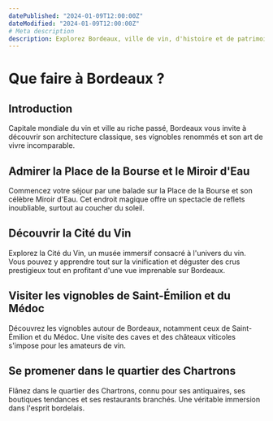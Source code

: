```yaml
---
datePublished: "2024-01-09T12:00:00Z"
dateModified: "2024-01-09T12:00:00Z"
# Meta description
description: Explorez Bordeaux, ville de vin, d'histoire et de patrimoine au bord de la Garonne.
---
```


# Que faire à Bordeaux ?

## Introduction

Capitale mondiale du vin et ville au riche passé, Bordeaux vous invite à découvrir son architecture classique, ses vignobles renommés et son art de vivre incomparable.

## Admirer la Place de la Bourse et le Miroir d'Eau

Commencez votre séjour par une balade sur la Place de la Bourse et son célèbre Miroir d'Eau. Cet endroit magique offre un spectacle de reflets inoubliable, surtout au coucher du soleil.

## Découvrir la Cité du Vin

Explorez la Cité du Vin, un musée immersif consacré à l'univers du vin. Vous pouvez y apprendre tout sur la vinification et déguster des crus prestigieux tout en profitant d'une vue imprenable sur Bordeaux.

<PromotionSection />

## Visiter les vignobles de Saint-Émilion et du Médoc

Découvrez les vignobles autour de Bordeaux, notamment ceux de Saint-Émilion et du Médoc. Une visite des caves et des châteaux viticoles s'impose pour les amateurs de vin.

## Se promener dans le quartier des Chartrons

Flânez dans le quartier des Chartrons, connu pour ses antiquaires, ses boutiques tendances et ses restaurants branchés. Une véritable immersion dans l'esprit bordelais.

